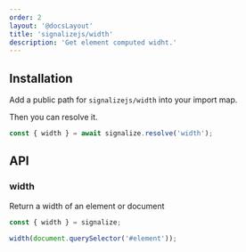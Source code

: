 ```yaml
---
order: 2
layout: '@docsLayout'
title: 'signalizejs/width'
description: 'Get element computed widht.'
---
```


## Installation

Add a public path for `signalizejs/width` into your import map.

Then you can resolve it.

```js
const { width } = await signalize.resolve('width');
```

## API

### width
Return a width of an element or document

```js
const { width } = signalize;

width(document.querySelector('#element'));
```
